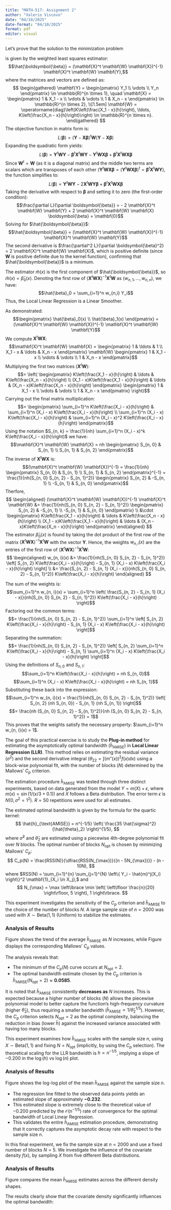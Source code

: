 ```yaml
---
title: "MATH-517: Assignment 2"
author: "Valerio Viscovo"
date: "04/10/2025"
date-format: "04/10/2025"
format: pdf
editor: visual
---
```


\section{Theoretical exercise}

\subsection*{1) Proof of the Weighted Least Squares Solution}

Let's prove that the solution to the minimization problem \begin{flalign*}
    \boldsymbol{\hat{\beta}}(x) &= (\hat{\beta}_0(x), \hat{\beta}_1(x)) = \underset{\boldsymbol{\beta} \in \mathbb{R}^2}{\operatorname{argmin}} \sum_{i=1}^n \{Y_i - \beta_0 - \beta_1 (X_i - x)\}^2 K\left(\frac{X_i - x}{h}\right) \\
    &= \underset{\boldsymbol{\beta} \in \mathbb{R}^2}{\operatorname{argmin}} \left( (\mathbf{Y} - \mathbf{X}\boldsymbol{\beta})^T \mathbf{W} (\mathbf{Y} - \mathbf{X}\boldsymbol{\beta}) \right)
\end{flalign*} is given by the weighted least squares estimator: $$\hat{\boldsymbol{\beta}} = (\mathbf{X}^t \mathbf{W} \mathbf{X})^{-1} \mathbf{X}^t \mathbf{W} \mathbf{Y},$$ where the matrices and vectors are defined as: $$
\begin{gathered}
    \mathbf{Y} = \begin{pmatrix} Y_1 \\ \vdots \\ Y_n \end{pmatrix} \in \mathbb{R}^{n \times 1},
    \quad \mathbf{X} = \begin{pmatrix} 1 & X_1 - x \\ \vdots & \vdots \\ 1 & X_n - x \end{pmatrix} \in \mathbb{R}^{n \times 2},
    \\[1.5em]
    \mathbf{W} = \operatorname{diag}\left(K\left(\frac{X_1 - x}{h}\right), \ldots, K\left(\frac{X_n - x}{h}\right)\right) \in \mathbb{R}^{n \times n}.
\end{gathered}
$$ The objective function in matrix form is: $$L(\boldsymbol{\beta}) = (\mathbf{Y} - \mathbf{X} \boldsymbol{\beta})^t \mathbf{W} (\mathbf{Y} - \mathbf{X} \boldsymbol{\beta})$$ Expanding the quadratic form yields: $$L(\boldsymbol{\beta}) = \mathbf{Y}^t \mathbf{W} \mathbf{Y} - \boldsymbol{\beta}^t \mathbf{X}^t \mathbf{W} \mathbf{Y} - \mathbf{Y}^t \mathbf{W} \mathbf{X} \boldsymbol{\beta} + \boldsymbol{\beta}^t \mathbf{X}^t \mathbf{W} \mathbf{X} \boldsymbol{\beta}$$ Since $\mathbf{W}^t = \mathbf{W}$ (as it is a diagonal matrix) and the middle two terms are scalars which are transposes of each other ($\mathbf{Y}^t \mathbf{W} \mathbf{X} \boldsymbol{\beta} = (\mathbf{Y}^t \mathbf{W} \mathbf{X} \boldsymbol{\beta})^t = \boldsymbol{\beta}^t \mathbf{X}^t \mathbf{W} \mathbf{Y}$), the function simplifies to: $$L(\boldsymbol{\beta}) = \mathbf{Y}^t \mathbf{W} \mathbf{Y} - 2 \mathbf{X}^t \mathbf{W} \mathbf{Y} \boldsymbol{\beta} + \boldsymbol{\beta}^t \mathbf{X}^t \mathbf{W} \mathbf{X} \boldsymbol{\beta}$$ Taking the derivative with respect to $\boldsymbol{\beta}$ and setting it to zero (the first-order condition): $$\frac{\partial L}{\partial \boldsymbol{\beta}} = - 2 \mathbf{X}^t \mathbf{W} \mathbf{Y} + 2 \mathbf{X}^t \mathbf{W} \mathbf{X} \boldsymbol{\beta} = \mathbf{0}$$ Solving for $\hat{\boldsymbol{\beta}}$: $$\hat{\boldsymbol{\beta}} = (\mathbf{X}^t \mathbf{W} \mathbf{X})^{-1} \mathbf{X}^t \mathbf{W} \mathbf{Y}$$ The second derivative is $\frac{\partial^2 L}{\partial \boldsymbol{\beta}^2} = 2 \mathbf{X}^t \mathbf{W} \mathbf{X}$, which is positive definite (since $\mathbf{W}$ is positive definite due to the kernel function), confirming that $\hat{\boldsymbol{\beta}}$ is a minimum.

The estimator $\hat{m}(x)$ is the first component of $\hat{\boldsymbol{\beta}}$, so $\hat{m}(x) = \hat{\beta}_0(x)$. Denoting the first row of $(\mathbf{X}^t \mathbf{W} \mathbf{X})^{-1} \mathbf{X}^t \mathbf{W}$ as $(w_{n,1}, \ldots, w_{n,n})$, we have: $$\hat{\beta}_0 = \sum_{i=1}^n w_{n,i} Y_i$$ Thus, the Local Linear Regression is a Linear Smoother.

\subsection*{2) Derivation of the Explicit Expression for the Weights}

As demonstrated: $$\begin{pmatrix} \hat{\beta}_0(x) \\ \hat{\beta}_1(x) \end{pmatrix} = (\mathbf{X}^t \mathbf{W} \mathbf{X})^{-1} \mathbf{X}^t \mathbf{W} \mathbf{Y}$$ We compute $\mathbf{X}^t \mathbf{W} \mathbf{X}$: $$\mathbf{X}^t \mathbf{W} \mathbf{X} = \begin{pmatrix} 1 & \ldots & 1 \\ X_1 - x & \ldots & X_n - x \end{pmatrix} \mathbf{W} \begin{pmatrix} 1 & X_1 - x \\ \vdots & \vdots \\ 1 & X_n - x \end{pmatrix}$$ Multiplying the first two matrices ($\mathbf{X}^t \mathbf{W}$): $$= \left( \begin{pmatrix} K\left(\frac{X_1 - x}{h}\right) & \ldots & K\left(\frac{X_n - x}{h}\right) \\ (X_1 - x)K\left(\frac{X_1 - x}{h}\right) & \ldots & (X_n - x)K\left(\frac{X_n - x}{h}\right) \end{pmatrix} \begin{pmatrix} 1 & X_1 - x \\ \vdots & \vdots \\ 1 & X_n - x \end{pmatrix} \right)$$ Carrying out the final matrix multiplication: $$= \begin{pmatrix} \sum_{i=1}^n K\left(\frac{X_i - x}{h}\right) & \sum_{i=1}^n (X_i - x) K\left(\frac{X_i - x}{h}\right) \\ \sum_{i=1}^n (X_i - x) K\left(\frac{X_i - x}{h}\right) & \sum_{i=1}^n (X_i - x)^2 K\left(\frac{X_i - x}{h}\right) \end{pmatrix}$$ Using the notation $S_{n, k} = \frac{1}{nh} \sum_{i=1}^n (X_i - x)^k K\left(\frac{X_i - x}{h}\right)$ we have: $$\mathbf{X}^t \mathbf{W} \mathbf{X} = nh \begin{pmatrix} S_{n, 0} & S_{n, 1} \\ S_{n, 1} & S_{n, 2} \end{pmatrix}$$ The inverse of $\mathbf{X}^t \mathbf{W} \mathbf{X}$ is: $$(\mathbf{X}^t \mathbf{W} \mathbf{X})^{-1} = \frac{1}{nh} \begin{pmatrix} S_{n, 0} & S_{n, 1} \\ S_{n, 1} & S_{n, 2} \end{pmatrix}^{-1} = \frac{1}{nh(S_{n, 0} S_{n, 2} - S_{n, 1}^2)} \begin{pmatrix} S_{n, 2} & -S_{n, 1} \\ -S_{n, 1} & S_{n, 0} \end{pmatrix}$$ Therfore, $$
\begin{aligned}
(\mathbf{X}^t \mathbf{W} \mathbf{X})^{-1} \mathbf{X}^t \mathbf{W} &= \frac{1}{nh(S_{n, 0} S_{n, 2} - S_{n, 1}^2)} \begin{pmatrix} S_{n, 2} & -S_{n, 1} \\ -S_{n, 1} & S_{n, 0} \end{pmatrix} \\
&\cdot \begin{pmatrix} K\left(\frac{X_1 - x}{h}\right) & \ldots & K\left(\frac{X_n - x}{h}\right) \\ (X_1 - x)K\left(\frac{X_1 - x}{h}\right) & \ldots & (X_n - x)K\left(\frac{X_n - x}{h}\right) \end{pmatrix}
\end{aligned}
$$ The estimator $\hat{\beta}_0(x)$ is found by taking the dot product of the first row of the matrix $(\mathbf{X}^t \mathbf{W} \mathbf{X})^{-1} \mathbf{X}^t \mathbf{W}$ with the vector $\mathbf{Y}$. Hence, the weights $w_{n, i}(x)$ are the entries of the first row of $(\mathbf{X}^t \mathbf{W} \mathbf{X})^{-1} \mathbf{X}^t \mathbf{W}$: $$
\begin{aligned}
w_{n, i}(x) &= \frac{1}{nh(S_{n, 0} S_{n, 2} - S_{n, 1}^2)} \left[ S_{n, 2} K\left(\frac{X_i - x}{h}\right) - S_{n, 1} (X_i - x) K\left(\frac{X_i - x}{h}\right) \right] \\
&= \frac{S_{n, 2} - S_{n, 1} (X_i - x)}{nh(S_{n, 0} S_{n, 2} - S_{n, 1}^2)} K\left(\frac{X_i - x}{h}\right)
\end{aligned}
$$

\subsection*{3) Proof that the Weights Satisfy $\sum_{i=1}^n w_{n, i}(x) = 1$}

The sum of the weights is: $$\sum_{i=1}^n w_{n, i}(x) = \sum_{i=1}^n \left( \frac{S_{n, 2} - S_{n, 1} (X_i - x)}{nh(S_{n, 0} S_{n, 2} - S_{n, 1}^2)} K\left(\frac{X_i - x}{h}\right) \right)$$ Factoring out the common terms: $$= \frac{1}{nh(S_{n, 0} S_{n, 2} - S_{n, 1}^2)} \sum_{i=1}^n \left[ S_{n, 2} K\left(\frac{X_i - x}{h}\right) - S_{n, 1} (X_i - x) K\left(\frac{X_i - x}{h}\right) \right]$$ Separating the summation: $$= \frac{1}{nh(S_{n, 0} S_{n, 2} - S_{n, 1}^2)} \left[ S_{n, 2} \sum_{i=1}^n K\left(\frac{X_i - x}{h}\right) - S_{n, 1} \sum_{i=1}^n (X_i - x) K\left(\frac{X_i - x}{h}\right) \right]$$ Using the definitions of $S_{n, 0}$ and $S_{n, 1}$: $$\sum_{i=1}^n K\left(\frac{X_i - x}{h}\right) = nh S_{n, 0}$$ $$\sum_{i=1}^n (X_i - x) K\left(\frac{X_i - x}{h}\right) = nh S_{n, 1}$$ Substituting these back into the expression: $$\sum_{i=1}^n w_{n, i}(x) = \frac{1}{nh(S_{n, 0} S_{n, 2} - S_{n, 1}^2)} \left[ S_{n, 2} (nh S_{n, 0}) - S_{n, 1} (nh S_{n, 1}) \right]$$ $$= \frac{nh (S_{n, 0} S_{n, 2} - S_{n, 1}^2)}{nh (S_{n, 0} S_{n, 2} - S_{n, 1}^2)} = 1$$ This proves that the weights satisfy the necessary property: $\sum_{i=1}^n w_{n, i}(x) = 1$.

\newpage
\section{Practical exercise: Local Linear Regression Bandwidth Estimation}

The goal of this practical exercise is to study the **Plug-in method** for estimating the asymptotically optimal bandwidth ($\hat{h}_{\text{AMISE}}$) in **Local Linear Regression (LLR)**. This method relies on estimating the residual variance ($\sigma^2$) and the second derivative integral ($\theta_{22} = \int (m''(x))^2 f(x) dx$) using a block-wise polynomial fit, with the number of blocks ($N$) determined by the Mallows' $C_p$ criterion.

\subsection{Description of the Simulation Study}

The estimation procedure $\hat{h}_{\text{AMISE}}$ was tested through three distinct experiments, based on data generated from the model $Y = m(X) + \epsilon$, where $m(x) = \sin(1 / (x/3 + 0.1))$ and $X$ follows a Beta distribution. The error term $\epsilon$ is $N(0, \sigma^2=1^2)$. $R=50$ repetitions were used for all estimates.

\subsubsection{Plug-in Method and $C_p$ Criterion}

The estimated optimal bandwidth is given by the formula for the quartic kernel: $$
\hat{h}_{\text{AMISE}} = n^{-1/5} \left( \frac{35 \hat{\sigma}^2}{\hat{\theta}_2} \right)^{1/5},
$$ where $\hat{\sigma}^2$ and $\hat{\theta}_2$ are estimated using a piecewise 4th-degree polynomial fit over $N$ blocks. The optimal number of blocks $N_{\text{opt}}$ is chosen by minimizing Mallows' $C_p$: $$
C_p(N) = \frac{RSS(N)}{\dfrac{RSS(N_{\max})}{(n - 5N_{\max})}} - (n - 10N),
$$ where $RSS(N) = \sum_{i=1}^{n} \sum_{j=1}^{N} \left\{ Y_i - \hat{m}^j(X_i) \right\}^2 \mathbf{1}_{X_i \in X_j},$ and $$
N_{\max} = \max \left\lbrace \min \left( \left\lfloor \frac{n}{20} \right\rfloor, 5 \right), 1 \right\rbrace.
$$

\subsection{3.1 Impact of the Number of Blocks ($N$)}

This experiment investigates the sensitivity of the $C_p$ criterion and $\hat{h}_{\text{AMISE}}$ to the choice of the number of blocks $N$. A large sample size of $n=2000$ was used with $X \sim \text{Beta}(1, 1)$ (Uniform) to stabilize the estimates.

### Analysis of Results

Figure \ref{fig:h_amise_N} shows the trend of the average $\hat{h}_{\text{AMISE}}$ as $N$ increases, while Figure \ref{fig:Cp_N} displays the corresponding Mallows' $C_p$ values.

\begin{figure}[H]
    \centering
    \includegraphics[width=0.8\textwidth]{h_amise_vs_N.png}
    \caption{Mean $\hat{h}_{\text{AMISE}}$ as a function of the number of blocks $N$ ($n=2000$).}
    \label{fig:h_amise_N}
\end{figure}
\begin{figure}[H]
    \centering
    \includegraphics[width=0.8\textwidth]{cp_criterion.png}
    \caption{Mean Mallows' $C_p(N)$ criterion as a function of the number of blocks $N$ ($n=2000$).}
    \label{fig:Cp_N}
\end{figure}

The analysis reveals that:

-   The minimum of the $C_p(N)$ curve occurs at $N_{\text{opt}} = 2$.
-   The optimal bandwidth estimate chosen by the $C_p$ criterion is $\hat{h}_{\text{AMISE}}(N_{\text{opt}}=2) \approx \mathbf{0.0585}$.

It is noted that $\hat{h}_{\text{AMISE}}$ consistently **decreases as** $N$ increases. This is expected because a higher number of blocks ($N$) allows the piecewise polynomial model to better capture the function's high-frequency curvature (higher $\hat{\theta}_2$), thus requiring a smaller bandwidth ($\hat{h}_{\text{AMISE}} \propto 1/\hat{\theta}_2^{1/5}$). However, the $C_p$ criterion selects $N_{\text{opt}}=2$ as the optimal complexity, balancing the reduction in bias (lower $\hat{h}$) against the increased variance associated with having too many blocks.

\subsection{3.2 Impact of the Sample Size ($n$)}

This experiment examines how $\hat{h}_{\text{AMISE}}$ scales with the sample size $n$, using $X \sim \text{Beta}(1, 1)$ and fixing $N=N_{\text{opt}}$ (implicitly, by using the $C_p$ selection). The theoretical scaling for the LLR bandwidth is $h \propto n^{-1/5}$, implying a slope of $-0.200$ in the $\log(h)$ vs $\log(n)$ plot.

### Analysis of Results

Figure \ref{fig:sample_size_decay} shows the log-log plot of the mean $\hat{h}_{\text{AMISE}}$ against the sample size $n$.

\begin{figure}[H]
    \centering
    \includegraphics[width=0.8\textwidth]{sample_size_decay.png}
    \caption{Log-log plot of $\hat{h}_{\text{AMISE}}$ vs sample size $n$. The slope represents the decay rate.}
    \label{fig:sample_size_decay}
\end{figure}

-   The regression line fitted to the observed data points yields an estimated slope of approximately $\mathbf{-0.232}$.
-   This estimated slope is extremely close to the theoretical value of $-0.200$ predicted by the $\mathcal{O}(n^{-1/5})$ rate of convergence for the optimal bandwidth of Local Linear Regression.
-   This validates the entire $\hat{h}_{\text{AMISE}}$ estimation procedure, demonstrating that it correctly captures the asymptotic decay rate with respect to the sample size $n$.

\subsection{3.3 Impact of Covariate Density Shape}

In this final experiment, we fix the sample size at $n=2000$ and use a fixed number of blocks $N=5$. We investigate the influence of the covariate density $f(x)$, by sampling $X$ from five different Beta distributions.

### Analysis of Results

Figure \ref{fig:density_impact} compares the mean $\hat{h}_{\text{AMISE}}$ estimates across the different density shapes.

\begin{figure}[H]
    \centering
    \includegraphics[width=0.8\textwidth]{density_impact.png}
    \caption{Mean $\hat{h}_{\text{AMISE}}$ for different Beta covariate densities ($n=2000$, $N=5$).}
    \label{fig:density_impact}
\end{figure}

The results clearly show that the covariate density significantly influences the optimal bandwidth:

\begin{itemize}
    \item \textbf{Largest $\hat{h}_{\text{AMISE}}$ (Least Smoothing):} The \textbf{Uniform ($\text{Beta}(1, 1)$)} distribution yields the highest bandwidth ($\mathbf{0.0442}$). This reflects its low overall curvature variation.

    \item \textbf{Smallest $\hat{h}_{\text{AMISE}}$ (Most Smoothing):} The \textbf{Skewed Left ($\text{Beta}(2, 5)$)} distribution results in the lowest bandwidth ($\mathbf{0.0271}$). This is driven by the severe sparsity left in the critical high-curvature region near $x=0$.

    \item \textbf{Non-Uniform Cluster:} All non-uniform distributions (Skewed Left, Skewed Right, Symmetric Center, U-Shaped) are tightly clustered between $\mathbf{0.0271}$ and $\mathbf{0.0299}$, confirming that non-uniform data density generally requires **more aggressive smoothing** (smaller $\hat{h}_{\text{AMISE}}$) compared to the Uniform case.
\end{itemize}